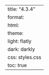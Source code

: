 ---
title: "4.3.4"
format:
    html:
        theme:
            light: flatly
            dark: darkly
        css: styles.css
        toc: true
---